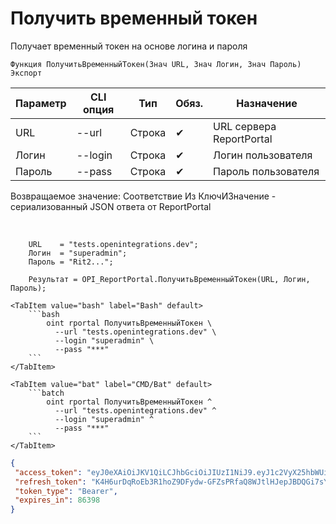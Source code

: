 ﻿---
sidebar_position: 1
description: Получить временный токен и другие функции для работы с ReportPortal в Открытом пакете интеграций - бесплатной open-source библиотеке интеграций для 1С:Предприятие 8, OneScript и CLI
keywords: [1C, 1С, 1С:Предприятие, 1С:Предприятие 8.3, API, Интеграция, Сервисы, Обмен, OneScript, CLI, ReportPortal]
---


# Получить временный токен
 Получает временный токен на основе логина и пароля



`Функция ПолучитьВременныйТокен(Знач URL, Знач Логин, Знач Пароль) Экспорт`

  | Параметр | CLI опция | Тип | Обяз. | Назначение |
  |-|-|-|-|-|
  | URL | --url | Строка | &#x2714; | URL сервера ReportPortal |
  | Логин | --login | Строка | &#x2714; | Логин пользователя |
  | Пароль | --pass | Строка | &#x2714; | Пароль пользователя |

  
  Возвращаемое значение:   Соответствие Из КлючИЗначение - сериализованный JSON ответа от ReportPortal

<br/>




```bsl title="Пример использования для 1С:Предприятие/OneScript"
    URL    = "tests.openintegrations.dev";
    Логин  = "superadmin";
    Пароль = "Rit2...";

    Результат = OPI_ReportPortal.ПолучитьВременныйТокен(URL, Логин, Пароль);
```
    

 <Tabs>
  
    <TabItem value="bash" label="Bash" default>
        ```bash
            oint rportal ПолучитьВременныйТокен \
              --url "tests.openintegrations.dev" \
              --login "superadmin" \
              --pass "***"
        ```
    </TabItem>
  
    <TabItem value="bat" label="CMD/Bat" default>
        ```batch
            oint rportal ПолучитьВременныйТокен ^
              --url "tests.openintegrations.dev" ^
              --login "superadmin" ^
              --pass "***"
        ```
    </TabItem>
</Tabs>


```json title="Результат"
{
 "access_token": "eyJ0eXAiOiJKV1QiLCJhbGciOiJIUzI1NiJ9.eyJ1c2VyX25hbWUiOiJzdXBlcmFkbWluIiwic2NvcGVzIjpbInVpIl0sImV4cCI6MTc1NzUzMjk2NywiaWF0IjoxNzU3NDQ2NTY3LCJqdGkiOiIzMjMyYzRjOC02YzQ4LTRmODQtYmQ1Ni1kZTlhZWU3Yzc2YzMiLCJhdXRob3JpdGllcyI6W3sicm9sZSI6IlJPTEVfQURNSU5JU1RSQVRPUiJ9XSwiY2xpZW50X2lkIjoidWkifQ.z41BFOM4QFR8g7dq7VfJ7scgAE0wZLlLPBsqi6m6JeM",
 "refresh_token": "K4H6urDqRoEb3R1hoZ9DFydw-GFZsPRfaQ8WJtlHJepJBDQGi7sYdE4wG0a09d_hK4wIHyPmgYaYqVfpxFuhmHBcntrVPnAqYSfLC0dY8m7tTi7au5JVAd08UJNVHINa",
 "token_type": "Bearer",
 "expires_in": 86398
}
```
